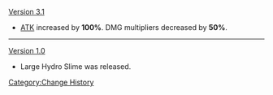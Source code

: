 [[Version 3.1]]
* [[ATK]] increased by '''100%'''. DMG multipliers decreased by '''50%'''.
----
[[Version 1.0]]
* Large Hydro Slime was released.
<noinclude>[[Category:Change History]]</noinclude>
